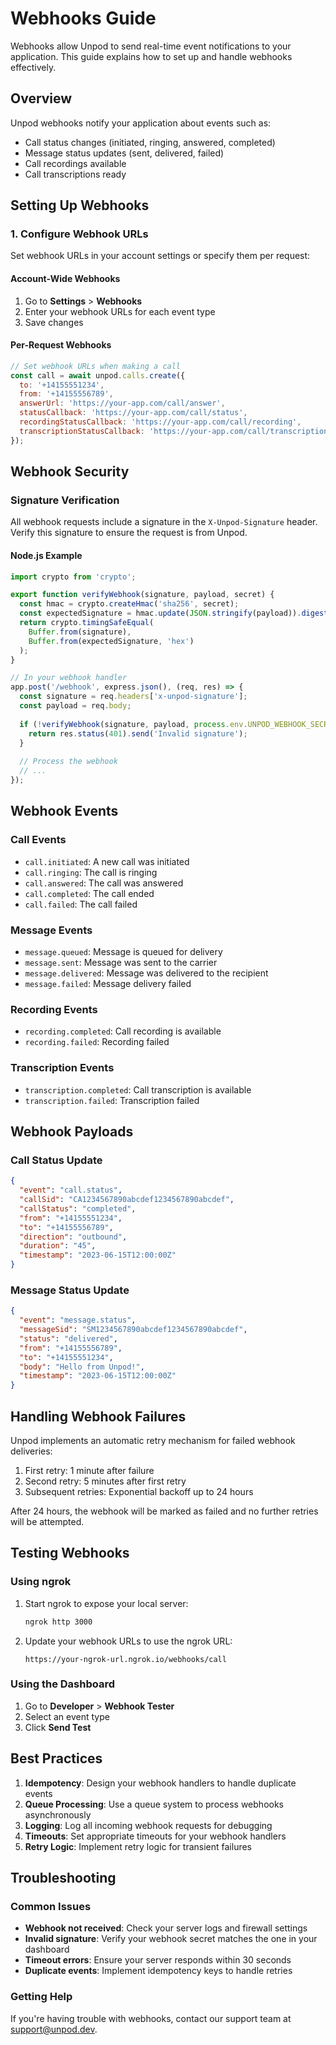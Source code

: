 # Webhooks Guide

Webhooks allow Unpod to send real-time event notifications to your application. This guide explains how to set up and handle webhooks effectively.

## Overview

Unpod webhooks notify your application about events such as:

- Call status changes (initiated, ringing, answered, completed)
- Message status updates (sent, delivered, failed)
- Call recordings available
- Call transcriptions ready

## Setting Up Webhooks

### 1. Configure Webhook URLs

Set webhook URLs in your account settings or specify them per request:

#### Account-Wide Webhooks

1. Go to **Settings** > **Webhooks**
2. Enter your webhook URLs for each event type
3. Save changes

#### Per-Request Webhooks

```javascript
// Set webhook URLs when making a call
const call = await unpod.calls.create({
  to: '+14155551234',
  from: '+14155556789',
  answerUrl: 'https://your-app.com/call/answer',
  statusCallback: 'https://your-app.com/call/status',
  recordingStatusCallback: 'https://your-app.com/call/recording',
  transcriptionStatusCallback: 'https://your-app.com/call/transcription'
});
```

## Webhook Security

### Signature Verification

All webhook requests include a signature in the `X-Unpod-Signature` header. Verify this signature to ensure the request is from Unpod.

#### Node.js Example

```javascript
import crypto from 'crypto';

export function verifyWebhook(signature, payload, secret) {
  const hmac = crypto.createHmac('sha256', secret);
  const expectedSignature = hmac.update(JSON.stringify(payload)).digest('hex');
  return crypto.timingSafeEqual(
    Buffer.from(signature),
    Buffer.from(expectedSignature, 'hex')
  );
}

// In your webhook handler
app.post('/webhook', express.json(), (req, res) => {
  const signature = req.headers['x-unpod-signature'];
  const payload = req.body;
  
  if (!verifyWebhook(signature, payload, process.env.UNPOD_WEBHOOK_SECRET)) {
    return res.status(401).send('Invalid signature');
  }
  
  // Process the webhook
  // ...
});
```

## Webhook Events

### Call Events

- `call.initiated`: A new call was initiated
- `call.ringing`: The call is ringing
- `call.answered`: The call was answered
- `call.completed`: The call ended
- `call.failed`: The call failed

### Message Events

- `message.queued`: Message is queued for delivery
- `message.sent`: Message was sent to the carrier
- `message.delivered`: Message was delivered to the recipient
- `message.failed`: Message delivery failed

### Recording Events

- `recording.completed`: Call recording is available
- `recording.failed`: Recording failed

### Transcription Events

- `transcription.completed`: Call transcription is available
- `transcription.failed`: Transcription failed

## Webhook Payloads

### Call Status Update

```json
{
  "event": "call.status",
  "callSid": "CA1234567890abcdef1234567890abcdef",
  "callStatus": "completed",
  "from": "+14155551234",
  "to": "+14155556789",
  "direction": "outbound",
  "duration": "45",
  "timestamp": "2023-06-15T12:00:00Z"
}
```

### Message Status Update

```json
{
  "event": "message.status",
  "messageSid": "SM1234567890abcdef1234567890abcdef",
  "status": "delivered",
  "from": "+14155556789",
  "to": "+14155551234",
  "body": "Hello from Unpod!",
  "timestamp": "2023-06-15T12:00:00Z"
}
```

## Handling Webhook Failures

Unpod implements an automatic retry mechanism for failed webhook deliveries:

1. First retry: 1 minute after failure
2. Second retry: 5 minutes after first retry
3. Subsequent retries: Exponential backoff up to 24 hours

After 24 hours, the webhook will be marked as failed and no further retries will be attempted.

## Testing Webhooks

### Using ngrok

1. Start ngrok to expose your local server:
   ```bash
   ngrok http 3000
   ```

2. Update your webhook URLs to use the ngrok URL:
   ```
   https://your-ngrok-url.ngrok.io/webhooks/call
   ```

### Using the Dashboard

1. Go to **Developer** > **Webhook Tester**
2. Select an event type
3. Click **Send Test**

## Best Practices

1. **Idempotency**: Design your webhook handlers to handle duplicate events
2. **Queue Processing**: Use a queue system to process webhooks asynchronously
3. **Logging**: Log all incoming webhook requests for debugging
4. **Timeouts**: Set appropriate timeouts for your webhook handlers
5. **Retry Logic**: Implement retry logic for transient failures

## Troubleshooting

### Common Issues

- **Webhook not received**: Check your server logs and firewall settings
- **Invalid signature**: Verify your webhook secret matches the one in your dashboard
- **Timeout errors**: Ensure your server responds within 30 seconds
- **Duplicate events**: Implement idempotency keys to handle retries

### Getting Help

If you're having trouble with webhooks, contact our support team at support@unpod.dev.
